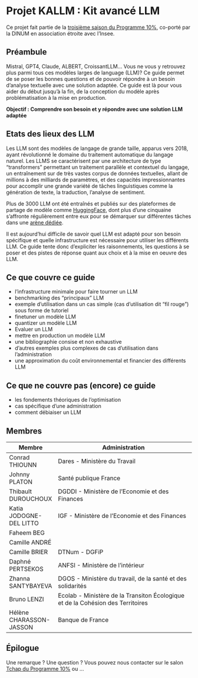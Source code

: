 # Projet KALLM : Kit avancé LLM



Ce projet fait partie de la [troisième saison du Programme 10%](https://10pct.datascience.etalab.studio/les-actualites/saison-3-programme-10/), co-porté par la DINUM en association étroite avec l'Insee.

## Préambule

Mistral, GPT4, Claude, ALBERT, CroissantLLM... Vous ne vous y retrouvez plus parmi tous ces modèles larges de language (LLM)? Ce guide permet de se poser les bonnes questions et de pouvoir répondre à un besoin d'analyse textuelle avec une solution adaptée. Ce guide est là pour vous aider du début jusqu'à la fin, de la conception du modèle après problématisation à la mise en production.

**Objectif : Comprendre son besoin et y répondre avec une solution LLM adaptée**

## Etats des lieux des LLM

Les LLM sont des modèles de langage de grande taille, apparus vers 2018, ayant révolutionné le domaine du traitement automatique du langage naturel.
Les LLMS se caractérisent par une architecture de type "transformers" permettant un traitement parallèle et contextuel du langage, un entraînement sur de très vastes corpus de données textuelles, allant de millions à des milliards de paramètres, et des capacités impressionnantes pour accomplir une grande variété de tâches linguistiques comme la génération de texte, la traduction, l'analyse de sentiment.

Plus de 3000 LLM ont été entraînés et publiés sur des plateformes de partage de modèle comme [HuggingFace](https://huggingface.co/spaces/lmsys/chatbot-arena-leaderboard), dont plus d'une cinquaine s'affronte régulièrement entre eux pour se démarquer sur différentes tâches dans une [arène dédiée](https://huggingface.co/spaces/lmsys/chatbot-arena-leaderboard).

Il est aujourd'hui difficile de savoir quel LLM est adapté pour son besoin spécifique et quelle infrastructure est nécessaire pour utiliser les différents LLM. Ce guide tente donc d'expliciter les raisonnements, les questions à se poser et des pistes de réponse quant aux choix et à la mise en oeuvre des LLM.


## Ce que couvre ce guide

* l'infrastructure minimale pour faire tourner un LLM
* benchmarking des "principaux" LLM
* exemple d'utilisation dans un cas simple (cas d'utilisation dit "fil rouge") sous forme de tutoriel
* finetuner un modèle LLM
* quantizer un modèle LLM
* Evaluer un LLM
* mettre en production un modèle LLM
* une bibliographie consise et non exhaustive
* d'autres exemples plus complexes de cas d'utilisation dans l'administration
* une approximation du coût environnemental et financier des différents LLM

## Ce que ne couvre pas (encore) ce guide

* les fondements théoriques de l'optimisation
* cas spécifique d'une administration
* comment débiaiser un LLM

## Membres

| Membre                  | Administration                                                                  |
| ----------------------- | ------------------------------------------------------------------------------- |
| Conrad THIOUNN          | Dares - Ministère du Travail                                                    |
| Johnny PLATON           | Santé publique France                                                           |
| Thibault DUROUCHOUX     | DGDDI - Ministère de l'Economie et des Finances                                 |
| Katia JODOGNE-DEL LITTO | IGF - Ministère de l'Economie et des Finances                                   |
| Faheem BEG              |                                                                                 |
| Camille ANDRÉ           |                                                                                 |
| Camille BRIER           | DTNum - DGFiP                                                                   |
| Daphné PERTSEKOS        | ANFSI - Ministère de l'intérieur                                                |
| Zhanna SANTYBAYEVA      | DGOS - Ministère du travail, de la santé et des solidarités                     |
| Bruno LENZI             | Ecolab - Ministère de la Transiton Écologique et de la Cohésion des Territoires |
| Hélène CHARASSON-JASSON | Banque de France                                                                |

## Épilogue

 Une remarque ? Une question ? Vous pouvez nous contacter sur le salon [Tchap du Programme 10%](!hMSAqEDoNuxyPzFiLH:agent.dinum.tchap.gouv.fr) ou ...
